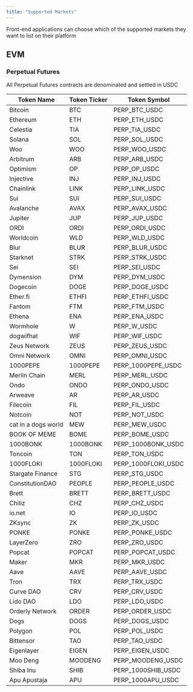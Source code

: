 ```yaml
---
title: "Supported Markets"
---
```


<Note>
  Front-end applications can choose which of the supported markets they want to list on their
  platform
</Note>

## EVM

### Perpetual Futures

<Note>All Perpetual Futures contracts are denominated and settled in USDC</Note>

| Token Name          | Token Ticker | Token Symbol        |
|---------------------|--------------|---------------------|
| Bitcoin             | BTC          | PERP_BTC_USDC       |
| Ethereum            | ETH          | PERP_ETH_USDC       |
| Celestia            | TIA          | PERP_TIA_USDC       |
| Solana              | SOL          | PERP_SOL_USDC       |
| Woo                 | WOO          | PERP_WOO_USDC       |
| Arbitrum            | ARB          | PERP_ARB_USDC       |
| Optimism            | OP           | PERP_OP_USDC        |
| Injective           | INJ          | PERP_INJ_USDC       |
| Chainlink           | LINK         | PERP_LINK_USDC      |
| Sui                 | SUI          | PERP_SUI_USDC       |
| Avalanche           | AVAX         | PERP_AVAX_USDC      |
| Jupiter             | JUP          | PERP_JUP_USDC       |
| ORDI                | ORDI         | PERP_ORDI_USDC      |
| Worldcoin           | WLD          | PERP_WLD_USDC       |
| Blur                | BLUR         | PERP_BLUR_USDC      |
| Starknet            | STRK         | PERP_STRK_USDC      |
| Sei                 | SEI          | PERP_SEI_USDC       |
| Dymension           | DYM          | PERP_DYM_USDC       |
| Dogecoin            | DOGE         | PERP_DOGE_USDC      |
| Ether.fi            | ETHFI        | PERP_ETHFI_USDC     |
| Fantom              | FTM          | PERP_FTM_USDC       |
| Ethena              | ENA          | PERP_ENA_USDC       |
| Wormhole            | W            | PERP_W_USDC         |
| dogwifhat           | WIF          | PERP_WIF_USDC       |
| Zeus Network        | ZEUS         | PERP_ZEUS_USDC      |
| Omni Network        | OMNI         | PERP_OMNI_USDC      |
| 1000PEPE            | 1000PEPE     | PERP_1000PEPE_USDC  |
| Merlin Chain        | MERL         | PERP_MERL_USDC      |
| Ondo                | ONDO         | PERP_ONDO_USDC      |
| Arweave             | AR           | PERP_AR_USDC        |
| Filecoin            | FIL          | PERP_FIL_USDC       |
| Notcoin             | NOT          | PERP_NOT_USDC       |
| cat in a dogs world | MEW          | PERP_MEW_USDC       |
| BOOK OF MEME        | BOME         | PERP_BOME_USDC      |
| 1000BONK            | 1000BONK     | PERP_1000BONK_USDC  |
| Toncoin             | TON          | PERP_TON_USDC       |
| 1000FLOKI           | 1000FLOKI    | PERP_1000FLOKI_USDC |
| Stargate Finance    | STG          | PERP_STG_USDC       |
| ConstitutionDAO     | PEOPLE       | PERP_PEOPLE_USDC    |
| Brett               | BRETT        | PERP_BRETT_USDC     |
| Chiliz              | CHZ          | PERP_CHZ_USDC       |
| io.net              | IO           | PERP_IO_USDC        |
| ZKsync              | ZK           | PERP_ZK_USDC        |
| PONKE               | PONKE        | PERP_PONKE_USDC     |
| LayerZero           | ZRO          | PERP_ZRO_USDC       |
| Popcat              | POPCAT       | PERP_POPCAT_USDC    |
| Maker               | MKR          | PERP_MKR_USDC       |
| Aave                | AAVE         | PERP_AAVE_USDC      |
| Tron                | TRX          | PERP_TRX_USDC       |
| Curve DAO           | CRV          | PERP_CRV_USDC       |
| Lido DAO            | LDO          | PERP_LDO_USDC       |
| Orderly Network     | ORDER        | PERP_ORDER_USDC     |
| Dogs                | DOGS         | PERP_DOGS_USDC      |
| Polygon             | POL          | PERP_POL_USDC       |
| Bittensor           | TAO          | PERP_TAO_USDC       |
| Eigenlayer          | EIGEN        | PERP_EIGEN_USDC     |
| Moo Deng            | MOODENG      | PERP_MOODENG_USDC   |
| Shiba Inu           | SHIB         | PERP_1000SHIB_USDC  |
| Apu Apustaja        | APU          | PERP_1000APU_USDC   |
